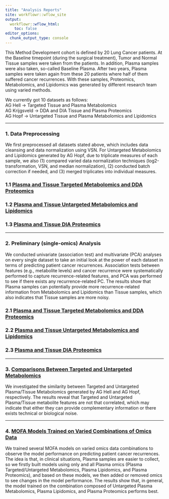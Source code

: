 ```yaml
---
title: "Analysis Reports"
site: workflowr::wflow_site
output:
  workflowr::wflow_html:
    toc: false
editor_options:
  chunk_output_type: console
---
```


This Method Development cohort is defined by 20 Lung Cancer patients. At the Baseline
timepoint (during the surgical treatment), Tumor and Normal Tissue samples were
taken from the patients. In addition, Plasma samples were also taken, so-called
Baseline Plasma. After two years, Plasma samples were taken again from these 20
patients where half of them suffered cancer recurrences. With these samples, Proteomics,
Metabolomics, and Lipidomics was generated by different research team using varied
methods.\

We currently got 10 datasets as follows:\
AG Hell &rarr; Targeted Tissue and Plasma Metabolomics\
AG Krijgsveld &rarr; DDA and DIA Tissue and Plasma Proteomics\
AG Hopf &rarr; Untargeted Tissue and Plasma Metabolomics and Lipidomics

---

### 1. Data Preprocessing
We first preprocessed all datasets stated above, which includes data cleansing and
data normalization using VSN. For Untargeted Metabolomics and Lipidomics generated
by AG Hopf, due to triplicate measures of each sample, we also (1) compared varied
data normalization techniques (log2-transformation, VSN, and median normalization),
(2) conducted batch correction if needed, and (3) merged triplicates into individual measures.

### 1.1 [Plasma and Tissue Targeted Metabolomics and DDA Proteomics](preprocessing_targeted_DDA.html)
### 1.2 [Plasma and Tissue Untargeted Metabolomics and Lipidomics](preprocessing_untargeted.html)
### 1.3 [Plasma and Tissue DIA Proteomics](preprocessing_DIA.html)

---

### 2. Preliminary (single-omics) Analysis
We conducted univariate (association test) and multivariate (PCA) analyses on every
single dataset to take an initial look at the power of each dataset in terms of
predicting patient cancer recurrences. Association tests between features (e.g.,
metabolite levels) and cancer recurrence were systematically performed to capture
recurrence-related features, and PCA was performed to see if there exists any
recurrence-related PC. The results show that Plasma samples can potentially
provide more recurrence-related information from Metabolomics and Lipidomics than
Tissue samples, which also indicates that Tissue samples are more noisy.

### 2.1 [Plasma and Tissue Targeted Metabolomics and DDA Proteomics](preliminary_analysis_targeted_DDA.html)
### 2.2 [Plasma and Tissue Untargeted Metabolomics and Lipidomics](preliminary_analysis_untargeted.html)
### 2.3 [Plasma and Tissue DIA Proteomics](preliminary_analysis_DIA.html)

---

### 3. [Comparisons Between Targeted and Untargeted Metabolomics](comparisons_targeted_untargeted.html)
We investigated the similarity between Targeted and Untargeted Plasma/Tissue Metabolomics
generated by AG Hell and AG Hopf, respectively. The results reveal that Targeted
and Untargeted Plasma/Tissue metabolite features are not that correlated, which
may indicate that either they can provide complementary information or there exists
technical or biological noise.

---

### 4. [MOFA Models Trained on Varied Combinations of Omics Data](mofa_varied_omics_combinations.html)
We trained several MOFA models on varied omics data combinations to observe the
model performance on predicting patient cancer recurrences. The idea is that, in
clinical situations, Plasma samples are easier to collect, so we firstly built
models using only and all Plasma omics (Plasma Targeted/Untargeted Metabolomics,
Plasma Lipidomics, and Plasma Proteomics), and based on these models, we then added
or removed omics to see changes in the model performance. The results show that,
in general, the model trained on the combination composed of Untargeted Plasma
Metabolomics, Plasma Lipidomics, and Plasma Proteomics performs best.
